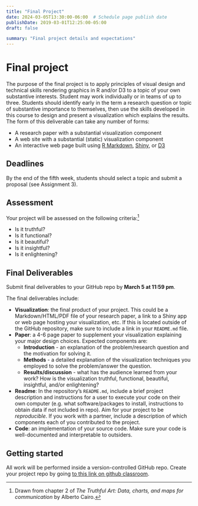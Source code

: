 ```yaml
---
title: "Final Project"
date: 2024-03-05T13:30:00-06:00  # Schedule page publish date
publishDate: 2019-03-01T12:25:00-05:00
draft: false

summary: "Final project details and expectations"
---
```


# Final project

The purpose of the final project is to apply principles of visual design and technical skills rendering graphics in R and/or D3 to a topic of your own substantive interests. Student may work individually or in teams of up to three. Students should identify early in the term a research question or topic of substantive importance to themselves, then use the skills developed in this course to design and present a visualization which explains the results. The form of this deliverable can take any number of forms:

* A research paper with a substantial visualization component
* A web site with a substantial (static) visualization component
* An interactive web page built using [R Markdown](http://rmarkdown.rstudio.com/), [Shiny](https://shiny.rstudio.com/), or [D3](https://d3js.org/)

## Deadlines

By the end of the fifth week, students should select a topic and submit a proposal (see Assignment 3). <!--Students will present their projects to the class on **Wednesday, March 31**. Projects must be fully complete and submitted for grading by **Sunday, June 4 at 11:59 pm**. -->

## Assessment

Your project will be assessed on the following criteria:^[Drawn from chapter 2 of *The Truthful Art: Data, charts, and maps for communication* by Alberto Cairo.]

* Is it truthful?
* Is it functional?
* Is it beautiful?
* Is it insightful?
* Is it enlightening?


## Final Deliverables

Submit final deliverables to your GitHub repo by **March 5 at 11:59 pm**.

The final deliverables include:

* **Visualization**: the final product of your project. This could be a Markdown/HTML/PDF file of your research paper, a link to a Shiny app or web page hosting your visualization, etc. If this is located outside of the GitHub repository, make sure to include a link in your `README.md` file.
* **Paper**: a 4-6 page paper to supplement your visualization explaining your major design choices. Expected components are:
  * **Introduction** - an explanation of the problem/research question and the motivation for solving it.
  * **Methods** - a detailed explanation of the visualization techniques you employed to solve the problem/answer the question.
  * **Results/discussion** - what has the audience learned from your work? How is the visualization truthful, functional, beautiful, insightful, and/or enlightening?
* **Readme**: In the repository's `README.md`, include a brief project description and instructions for a user to execute your code on their own computer (e.g. what software/packages to install, instructions to obtain data if not included in repo). Aim for your project to be *reproducible*. If you work with a partner, include a description of which components each of you contributed to the project.
* **Code**: an implementation of your source code. Make sure your code is well-documented and interpretable to outsiders.

## Getting started

All work will be performed inside a version-controlled GitHub repo. Create your project repo by going [to this link on github classroom](https://classroom.github.com/a/onTza0gm).
